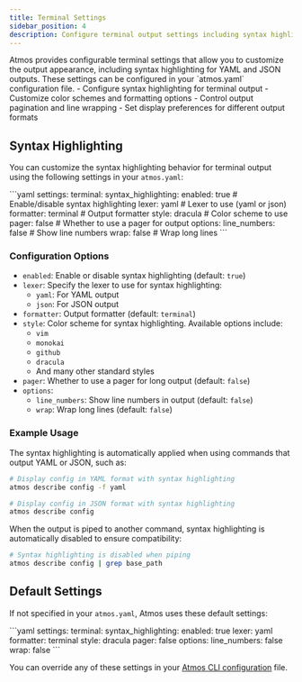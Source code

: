 ```yaml
---
title: Terminal Settings
sidebar_position: 4
description: Configure terminal output settings including syntax highlighting
---
```



<Intro>
Atmos provides configurable terminal settings that allow you to customize the output appearance, including syntax highlighting for YAML and JSON outputs. These settings can be configured in your `atmos.yaml` configuration file.
</Intro>

<KeyPoints>
- Configure syntax highlighting for terminal output
- Customize color schemes and formatting options
- Control output pagination and line wrapping
- Set display preferences for different output formats
</KeyPoints>

## Syntax Highlighting

You can customize the syntax highlighting behavior for terminal output using the following settings in your `atmos.yaml`:

<File title="atmos.yaml">
```yaml
settings:
  terminal:
    syntax_highlighting:
      enabled: true        # Enable/disable syntax highlighting
      lexer: yaml         # Lexer to use (yaml or json)
      formatter: terminal # Output formatter
      style: dracula     # Color scheme to use
      pager: false       # Whether to use a pager for output
      options:
        line_numbers: false # Show line numbers
        wrap: false        # Wrap long lines
```
</File>

### Configuration Options

- `enabled`: Enable or disable syntax highlighting (default: `true`)
- `lexer`: Specify the lexer to use for syntax highlighting:
  - `yaml`: For YAML output
  - `json`: For JSON output
- `formatter`: Output formatter (default: `terminal`)
- `style`: Color scheme for syntax highlighting. Available options include:
  - `vim`
  - `monokai`
  - `github`
  - `dracula`
  - And many other standard styles
- `pager`: Whether to use a pager for long output (default: `false`)
- `options`:
  - `line_numbers`: Show line numbers in output (default: `false`)
  - `wrap`: Wrap long lines (default: `false`)

### Example Usage

The syntax highlighting is automatically applied when using commands that output YAML or JSON, such as:

```bash
# Display config in YAML format with syntax highlighting
atmos describe config -f yaml

# Display config in JSON format with syntax highlighting
atmos describe config
```

<Note>
When the output is piped to another command, syntax highlighting is automatically disabled to ensure compatibility:

```bash
# Syntax highlighting is disabled when piping
atmos describe config | grep base_path
```
</Note>

## Default Settings

If not specified in your `atmos.yaml`, Atmos uses these default settings:

<File title="atmos.yaml">
```yaml
settings:
  terminal:
    syntax_highlighting:
      enabled: true
      lexer: yaml
      formatter: terminal
      style: dracula
      pager: false
      options:
        line_numbers: false
        wrap: false
```
</File>

You can override any of these settings in your [Atmos CLI configuration](/cli/configuration) file. 